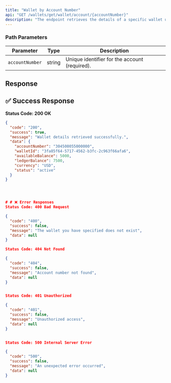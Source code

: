 ```yaml
---
title: "Wallet by Account Number"
api: "GET /wallets/get/wallet/account/{accountNumber}"
description: "The endpoint retrieves the details of a specific wallet using its associated account number.."
---
```



### **Path Parameters**

| Parameter      | Type   | Description                              |
|----------------|--------|------------------------------------------|
| `accountNumber`| string | Unique identifier for the account (required). |

## Response

## ✅ Success Response

**Status Code: 200 OK**

```json
{
  "code": "200",
  "success": true,
  "message": "Wallet details retrieved successfully.",
  "data": {
    "accountNumber": "304500055000000",
    "walletId": "3fa85f64-5717-4562-b3fc-2c963f66afa6",
    "availableBalance": 5000,
    "ledgerBalance": 7500,
    "currency": "USD",
    "status": "active"
  }
}




# # ❌ Error Responses
Status Code: 400 Bad Request

{
  "code": "400",
  "success": false,
  "message": "The wallet you have specified does not exist",
  "data": null
}

Status Code: 404 Not Found

{
  "code": "404",
  "success": false,
  "message": "Account number not found",
  "data": null
}


Status Code: 401 Unauthorized

{
  "code": "401",
  "success": false,
  "message": "Unauthorized access",
  "data": null
}


Status Code: 500 Internal Server Error

{
  "code": "500",
  "success": false,
  "message": "An unexpected error occurred",
  "data": null
}

